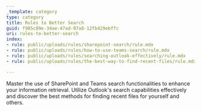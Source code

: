 ```yaml
---
_template: category
type: category
title: Rules to Better Search
guid: f985c89e-34ae-47ad-97a8-12fb429ebffc
uri: rules-to-better-search
index:
- rule: public/uploads/rules/sharepoint-search/rule.mdx
- rule: public/uploads/rules/how-to-use-teams-search/rule.mdx
- rule: public/uploads/rules/searching-outlook-effectively/rule.mdx
- rule: public/uploads/rules/the-best-way-to-find-recent-files/rule.mdx

---
```


Master the use of SharePoint and Teams search functionalities to enhance your information retrieval. Utilize Outlook's search capabilities effectively and discover the best methods for finding recent files for yourself and others.
